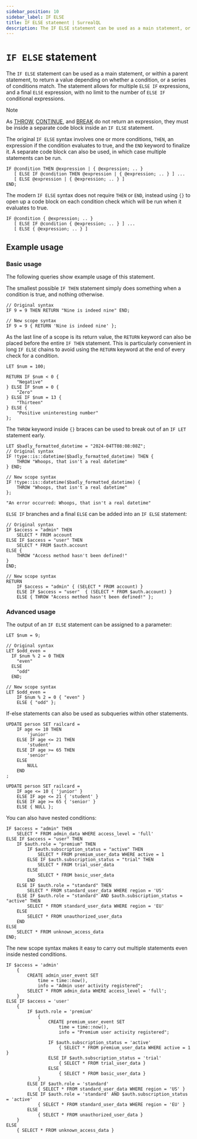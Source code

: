 ```yaml
---
sidebar_position: 10
sidebar_label: IF ELSE
title: IF ELSE statement | SurrealQL
description: The IF ELSE statement can be used as a main statement, or within a parent statement, to return a value depending on whether a condition, or a series of conditions match.
---
```


# `IF ELSE` statement

The `IF ELSE` statement can be used as a main statement, or within a parent statement, to return a value depending on whether a condition, or a series of conditions match. The statement allows for multiple `ELSE IF` expressions, and a final `ELSE` expression, with no limit to the number of `ELSE IF` conditional expressions.

> [!NOTE]
> As [THROW](/docs/surrealql/statements/throw), [CONTINUE](/docs/surrealql/statements/continue), and [BREAK](/docs/surrealql/statements/break) do not return an expression, they must be inside a separate code block inside an `IF ELSE` statement.

The original `IF ELSE` syntax involves one or more conditions, `THEN`, an expression if the condition evaluates to true, and the `END` keyword to finalize it. A separate code block can also be used, in which case multiple statements can be run.

```surql title="SurrealQL legacy syntax"
IF @condition THEN @expression | { @expression; .. }
   [ ELSE IF @condition THEN @expression | { @expression; .. } ] ...
   [ ELSE @expression | { @expression; .. } ]
END;
```

The modern `IF ELSE` syntax does not require `THEN` or `END`, instead using `{}` to open up a code block on each condition check which will be run when it evaluates to true.

```surql title="Modern syntax"
IF @condition { @expression; .. }
   [ ELSE IF @condition { @expression; .. } ] ...
   [ ELSE { @expression; .. } ]
```

## Example usage


### Basic usage

The following queries show example usage of this statement.

The smallest possible `IF THEN` statement simply does something when a condition is true, and nothing otherwise.

```surql
// Original syntax
IF 9 = 9 THEN RETURN "Nine is indeed nine" END;

// New scope syntax
IF 9 = 9 { RETURN 'Nine is indeed nine' };
```

As the last line of a scope is its return value, the `RETURN` keyword can also be placed before the entire `IF THEN` statement. This is particularly convenient in long `IF ELSE` chains to avoid using the `RETURN` keyword at the end of every check for a condition.

```surql
LET $num = 100;

RETURN IF $num < 0 {
    "Negative"
} ELSE IF $num = 0 {
    "Zero"
} ELSE IF $num = 13 {
    "Thirteen"
} ELSE {
    "Positive uninteresting number"
};
````

The `THROW` keyword inside `{}` braces can be used to break out of an `IF LET` statement early.

```surql
LET $badly_formatted_datetime = "2024-04TT08:08:08Z";
// Original syntax
IF !type::is::datetime($badly_formatted_datetime) THEN {
    THROW "Whoops, that isn't a real datetime"
} END;

// New scope syntax
IF !type::is::datetime($badly_formatted_datetime) {
    THROW "Whoops, that isn't a real datetime"
};
```

```surql title="Response"
"An error occurred: Whoops, that isn't a real datetime"
```

`ELSE IF` branches and a final `ELSE` can be added into an `IF ELSE` statement:

```surql
// Original syntax
IF $access = "admin" THEN
	SELECT * FROM account
ELSE IF $access = "user" THEN
	SELECT * FROM $auth.account
ELSE {
    THROW "Access method hasn't been defined!"
}
END;

// New scope syntax
RETURN
    IF $access = "admin" { (SELECT * FROM account) }
    ELSE IF $access = "user"  { (SELECT * FROM $auth.account) }
    ELSE { THROW "Access method hasn't been defined!" };
```

### Advanced usage

The output of an `IF ELSE` statement can be assigned to a parameter:

```surql
LET $num = 9;

// Original syntax
LET $odd_even =
  IF $num % 2 = 0 THEN
    "even"
  ELSE
    "odd"
  END;

// New scope syntax
LET $odd_even = 
    IF $num % 2 = 0 { "even" } 
    ELSE { "odd" };
```

If-else statements can also be used as subqueries within other statements.

```surql
UPDATE person SET railcard =
	IF age <= 10 THEN
		'junior'
	ELSE IF age <= 21 THEN
		'student'
	ELSE IF age >= 65 THEN
		'senior'
	ELSE
		NULL
	END
;

UPDATE person SET railcard =
    IF age <= 10 { 'junior' }
    ELSE IF age <= 21 { 'student' }
    ELSE IF age >= 65 { 'senior' }
    ELSE { NULL };
```

You can also have nested conditions:

```surql
IF $access = "admin" THEN
    SELECT * FROM admin_data WHERE access_level = 'full'
ELSE IF $access = "user" THEN
    IF $auth.role = "premium" THEN
        IF $auth.subscription_status = "active" THEN
            SELECT * FROM premium_user_data WHERE active = 1
        ELSE IF $auth.subscription_status = "trial" THEN
            SELECT * FROM trial_user_data
        ELSE
            SELECT * FROM basic_user_data
        END
    ELSE IF $auth.role = "standard" THEN
        SELECT * FROM standard_user_data WHERE region = 'US'
    ELSE IF $auth.role = "standard" AND $auth.subscription_status = "active" THEN
        SELECT * FROM standard_user_data WHERE region = 'EU'
    ELSE
        SELECT * FROM unauthorized_user_data
    END
ELSE
    SELECT * FROM unknown_access_data
END;
```

The new scope syntax makes it easy to carry out multiple statements even inside nested conditions.

```surql
IF $access = 'admin'
	{
        CREATE admin_user_event SET 
            time = time::now(),
            info = "Admin user activity registered";
		SELECT * FROM admin_data WHERE access_level = 'full';
	}
ELSE IF $access = 'user'
	{
		IF $auth.role = 'premium'
			{
                CREATE premium_user_event SET 
                    time = time::now(),
                    info = "Premium user activity registered";

				IF $auth.subscription_status = 'active'
					{ SELECT * FROM premium_user_data WHERE active = 1 }
				ELSE IF $auth.subscription_status = 'trial'
					{ SELECT * FROM trial_user_data }
				ELSE
					{ SELECT * FROM basic_user_data }
			}
		ELSE IF $auth.role = 'standard'
			{ SELECT * FROM standard_user_data WHERE region = 'US' }
		ELSE IF $auth.role = 'standard' AND $auth.subscription_status = 'active'
			{ SELECT * FROM standard_user_data WHERE region = 'EU' }
		ELSE
			{ SELECT * FROM unauthorized_user_data }
	}
ELSE
	{ SELECT * FROM unknown_access_data }
```
